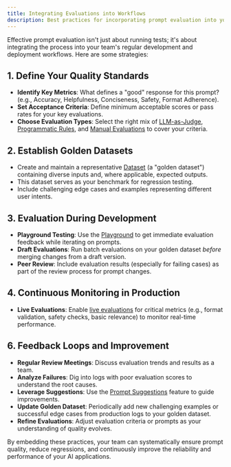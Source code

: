 ```yaml
---
title: Integrating Evaluations into Workflows
description: Best practices for incorporating prompt evaluation into your team's development lifecycle.
---
```


Effective prompt evaluation isn't just about running tests; it's about integrating the process into your team's regular development and deployment workflows. Here are some strategies:

## 1. Define Your Quality Standards

- **Identify Key Metrics**: What defines a "good" response for this prompt? (e.g., Accuracy, Helpfulness, Conciseness, Safety, Format Adherence).
- **Set Acceptance Criteria**: Define minimum acceptable scores or pass rates for your key evaluations.
- **Choose Evaluation Types**: Select the right mix of [LLM-as-Judge](/guides/evaluations/llm_as_judge_evaluations), [Programmatic Rules](/guides/evaluations/programmatic_rules), and [Manual Evaluations](/guides/evaluations/manual_evaluations) to cover your criteria.

## 2. Establish Golden Datasets

- Create and maintain a representative [Dataset](/guides/datasets/overview) (a "golden dataset") containing diverse inputs and, where applicable, expected outputs.
- This dataset serves as your benchmark for regression testing.
- Include challenging edge cases and examples representing different user intents.

## 3. Evaluation During Development

- **Playground Testing**: Use the [Playground](/guides/prompt-manager/playground) to get immediate evaluation feedback while iterating on prompts.
- **Draft Evaluations**: Run batch evaluations on your golden dataset _before_ merging changes from a draft version.
- **Peer Review**: Include evaluation results (especially for failing cases) as part of the review process for prompt changes.

## 4. Continuous Monitoring in Production

- **Live Evaluations**: Enable [live evaluations](/guides/evaluations/running-evaluations#running-evaluations-continuously-live-mode--ongoing) for critical metrics (e.g., format validation, safety checks, basic relevance) to monitor real-time performance.

## 6. Feedback Loops and Improvement

- **Regular Review Meetings**: Discuss evaluation trends and results as a team.
- **Analyze Failures**: Dig into logs with poor evaluation scores to understand the root causes.
- **Leverage Suggestions**: Use the [Prompt Suggestions](/guides/evaluations/prompt-suggestions) feature to guide improvements.
- **Update Golden Dataset**: Periodically add new challenging examples or successful edge cases from production logs to your golden dataset.
- **Refine Evaluations**: Adjust evaluation criteria or prompts as your understanding of quality evolves.

By embedding these practices, your team can systematically ensure prompt quality, reduce regressions, and continuously improve the reliability and performance of your AI applications.
